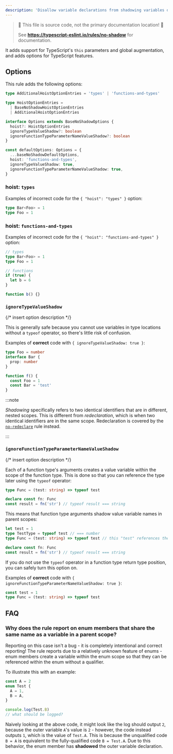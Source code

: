```yaml
---
description: 'Disallow variable declarations from shadowing variables declared in the outer scope.'
---
```



> 🛑 This file is source code, not the primary documentation location! 🛑
>
> See **https://typescript-eslint.io/rules/no-shadow** for documentation.

It adds support for TypeScript's `this` parameters and global augmentation, and adds options for TypeScript features.

## Options

This rule adds the following options:

```ts
type AdditionalHoistOptionEntries = 'types' | 'functions-and-types'

type HoistOptionEntries =
  | BaseNoShadowHoistOptionEntries
  | AdditionalHoistOptionEntries

interface Options extends BaseNoShadowOptions {
  hoist?: HoistOptionEntries
  ignoreTypeValueShadow?: boolean
  ignoreFunctionTypeParameterNameValueShadow?: boolean
}

const defaultOptions: Options = {
  ...baseNoShadowDefaultOptions,
  hoist: 'functions-and-types',
  ignoreTypeValueShadow: true,
  ignoreFunctionTypeParameterNameValueShadow: true,
}
```

### hoist: `types`

Examples of incorrect code for the `{ "hoist": "types" }` option:

```ts option='{ "hoist": "types" }' showPlaygroundButton
type Bar<Foo> = 1
type Foo = 1
```

### hoist: `functions-and-types`

Examples of incorrect code for the `{ "hoist": "functions-and-types" }` option:

```ts option='{ "hoist": "functions-and-types" }' showPlaygroundButton
// types
type Bar<Foo> = 1
type Foo = 1

// functions
if (true) {
  let b = 6
}

function b() {}
```

### `ignoreTypeValueShadow`

{/* insert option description */}

This is generally safe because you cannot use variables in type locations without a `typeof` operator, so there's little risk of confusion.

Examples of **correct** code with `{ ignoreTypeValueShadow: true }`:

```ts option='{ "ignoreTypeValueShadow": true }' showPlaygroundButton
type Foo = number
interface Bar {
  prop: number
}

function f() {
  const Foo = 1
  const Bar = 'test'
}
```

:::note

_Shadowing_ specifically refers to two identical identifiers that are in different, nested scopes. This is different from _redeclaration_, which is when two identical identifiers are in the same scope. Redeclaration is covered by the [`no-redeclare`](./no-redeclare.mdx) rule instead.

:::

### `ignoreFunctionTypeParameterNameValueShadow`

{/* insert option description */}

Each of a function type's arguments creates a value variable within the scope of the function type. This is done so that you can reference the type later using the `typeof` operator:

```ts
type Func = (test: string) => typeof test

declare const fn: Func
const result = fn('str') // typeof result === string
```

This means that function type arguments shadow value variable names in parent scopes:

```ts
let test = 1
type TestType = typeof test // === number
type Func = (test: string) => typeof test // this "test" references the argument, not the variable

declare const fn: Func
const result = fn('str') // typeof result === string
```

If you do not use the `typeof` operator in a function type return type position, you can safely turn this option on.

Examples of **correct** code with `{ ignoreFunctionTypeParameterNameValueShadow: true }`:

```ts option='{ "ignoreFunctionTypeParameterNameValueShadow": true }' showPlaygroundButton
const test = 1
type Func = (test: string) => typeof test
```

## FAQ

### Why does the rule report on enum members that share the same name as a variable in a parent scope?

Reporting on this case isn't a bug - it is completely intentional and correct reporting! The rule reports due to a relatively unknown feature of enums - enum members create a variable within the enum scope so that they can be referenced within the enum without a qualifier.

To illustrate this with an example:

```ts
const A = 2
enum Test {
  A = 1,
  B = A,
}

console.log(Test.B)
// what should be logged?
```

Naively looking at the above code, it might look like the log should output `2`, because the outer variable `A`'s value is `2` - however, the code instead outputs `1`, which is the value of `Test.A`. This is because the unqualified code `B = A` is equivalent to the fully-qualified code `B = Test.A`. Due to this behavior, the enum member has **shadowed** the outer variable declaration.
